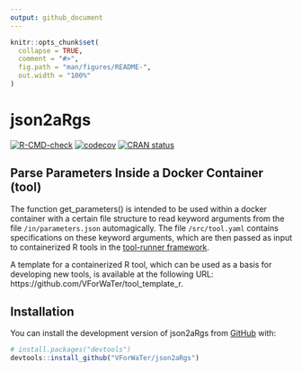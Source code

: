```yaml
---
output: github_document
---
```


<!-- README.md is generated from README.Rmd. Please edit that file -->

```r
knitr::opts_chunk$set(
  collapse = TRUE,
  comment = "#>",
  fig.path = "man/figures/README-",
  out.width = "100%"
)
```

# json2aRgs

<!-- badges: start -->
[![R-CMD-check](https://github.com/VForWaTer/json2aRgs/actions/workflows/R-CMD-check.yaml/badge.svg)](https://github.com/VForWaTer/json2aRgs/actions/workflows/R-CMD-check.yaml)
[![codecov](https://codecov.io/github/VForWaTer/json2aRgs/branch/main/graph/badge.svg?token=aHZ4sfqKGj)](https://codecov.io/github/VForWaTer/json2aRgs)
[![CRAN status](https://www.r-pkg.org/badges/version/json2aRgs)](https://CRAN.R-project.org/package=json2aRgs)
<!-- badges: end -->

## Parse Parameters Inside a Docker Container (tool)

The function get_parameters() is intended to be used within a docker container with a certain file structure to read keyword arguments from the file `/in/parameters.json` automagically. 
The file `/src/tool.yaml` contains specifications on these keyword arguments, which are then passed as input to containerized R tools in the [tool-runner framework](https://github.com/hydrocode-de/tool-runner).

A template for a containerized R tool, which can be used as a basis for developing new tools, is available at the following URL: https://github.com/VForWaTer/tool_template_r.

## Installation

You can install the development version of json2aRgs from [GitHub](https://github.com/) with:

``` r
# install.packages("devtools")
devtools::install_github("VForWaTer/json2aRgs")
```
